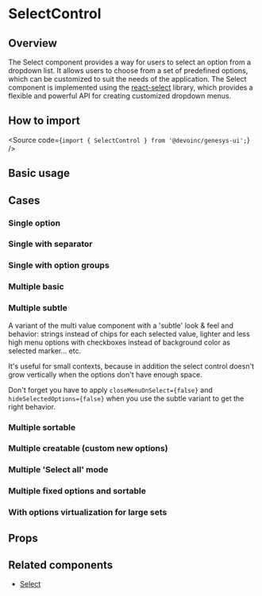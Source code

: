 

<Meta of={Stories} />

# SelectControl

## Overview

The Select component provides a way for users to select an option from a
dropdown list.
It allows users to choose from a set of predefined options, which can be
customized to suit the needs of the application.
The Select component is implemented using the
[react-select](https://react-select.com/home) library, which provides a flexible
and powerful API for creating customized dropdown menus.

## How to import

<Source code={`import { SelectControl } from '@devoinc/genesys-ui';`} />

## Basic usage

<Canvas of={Stories.Base} />

## Cases

### Single option

<Canvas of={CaseStories.SingleOption} />

### Single with separator

<Canvas of={CaseStories.SingleOptionWithSeparator} />

### Single with option groups

<Canvas of={CaseStories.SingleWithOptionsGroups} />

### Multiple basic

<Canvas of={CaseStories.MultipleBasic} />

### Multiple subtle

A variant of the multi value component with a 'subtle' look & feel and behavior:
strings instead of chips for each selected value, lighter and less high menu
options with checkboxes instead of background color as selected marker... etc.

It's useful for small contexts, because in addition the select control
doesn't grow vertically when the options don't have enough space.

Don't forget you have to apply `closeMenuOnSelect={false}` and
`hideSelectedOptions={false}` when you use the subtle variant to get the right
behavior.

<Canvas of={CaseStories.MultipleBasic} />

### Multiple sortable

<Canvas of={CaseStories.MultipleSortable} />

### Multiple creatable (custom new options)

<Canvas of={CaseStories.MultipleCreatable} />

### Multiple 'Select all' mode

<Canvas of={CaseStories.MultipleSelectAll} />

### Multiple fixed options and sortable

<Canvas of={CaseStories.MultipleFixedOptions} />

### With options virtualization for large sets

<Canvas of={CaseStories.VirtualizedOptions} />

## Props

<ArgTypes of={Stories} />

## Related components

- [Select](?path=/docs/components-form-select--docs)
